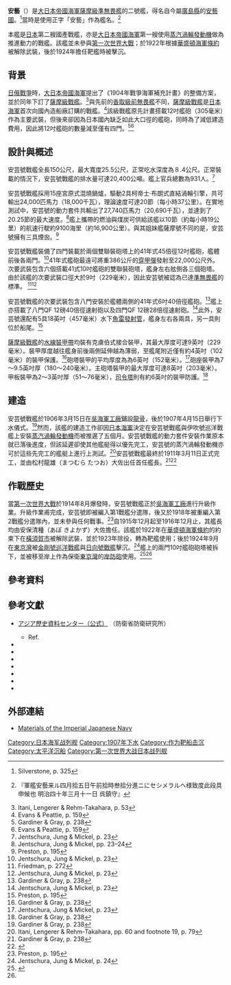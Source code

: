 {{noteTA
|1=zh-cn:战列舰; zh-tw:戰艦; zh-hk:戰艦;
}}
{{軍艦模板
|Ship name= {{lang|ja|安藝}} [[File:Naval_Ensign_of_Japan.svg|20px]]<br /><small>{{lang|ja|あき}}<small>
|Ship image=[[File:Japanese_battleship_Aki.jpg|300px]]
|Ship caption=戰艦「安藝」
|Operators={{navy|Empire of Japan|name=大日本帝國海軍|link=大日本帝國海軍}}
|Cost=
|Ship country={{flag|Empire of Japan}}
|Ship flag=
|Ship class=[[薩摩級戰艦|薩摩級戰艦]]
|Ship ordered=1904年
|Ship awarded=
|Ship builder=[[吳海軍工廠|吳海軍工廠]]
|Ship laid down=1906年3月15日
|Ship launched=1907年4月14日
|Ship christened=
|Ship commissioned=1911年3月11日
|Ship decommissioned=1923年
|Ship in service=
|Ship out of service=
|Ship reclassified=
|Ship refit=
|Ship fate=1924年9月2日於[[東京灣|東京灣]]被[[金剛號戰艦|金剛號戰艦]]與[[日向號戰艦|日向號戰艦]]作為靶艦擊沉
|Ship motto=
|Ship nickname=
|Ship honours=
|Ship notes=
|Header caption=
|Ship displacement={{convert|20100|LT|t}}
|Ship length={{convert|492|ft|m|1}}
|Ship beam={{convert|83|ft|7|in|m|1}}
|Ship draft={{convert|27|ft|6|in|m|1}}
|Ship power=理論：{{convert|24000|shp|kW|lk=in}}<br />實際：{{convert|27740|shp|kW|lk=in}}
|Ship propulsion=宮原式混燒鍋爐15座<br />柯帝士·布朗式直結渦輪引擎<br />2座2軸推進
|Ship speed=理論：{{convert|20|kn|lk=in}}<br />實際：{{convert|20.25|kn|lk=in}}
|Ship range=以{{convert|10|kn}}速度航行时为{{convert|9100|nmi|lk=in|-1}}
|Ship complement=931人
|Ship armament=* 2 x 雙聯裝41年式45倍徑12吋艦砲
* 6 x 雙聯裝41年式10吋艦砲
* 10 x 41年式45倍徑6吋艦砲
* 8 x 41年式40倍徑6吋速射砲
* 8 x QF 12磅3英吋40倍徑艦砲
* 4 x QF 12磅3英吋28倍徑艦砲
* 5 x 18英吋（457毫米）魚雷發射管
|Ship armor=*[[水線裝甲帶|水線裝甲帶]]: {{convert|4|-|9|in|mm|0|abbr=on}}
*[[甲板|甲板]]: {{convert|2|-|3|in|mm|0|abbr=on}}
*[[砲塔|砲塔]]: {{convert|7|-|9.5|in|mm|0|abbr=on}}
*[[司令塔|司令塔]]: {{convert|6|in|mm|0|abbr=on}}
*[[砲座|砲座]]: {{convert|6|in|mm|0|abbr=on}}
}}
'''安藝'''（{{jpn|j=安芸|kyu=安藝|hg=あき|rm=Aki|f=h}}）是[[大日本帝國海軍|大日本帝國海軍]][[薩摩型戰艦|薩摩級]][[準無畏艦|準無畏艦]]的二號艦，得名自今屬[[廣島縣|廣島縣]]的[[安藝國|安藝國]]。<ref>Silverstone, p. 325</ref>當時是使用正字「安藝」作為艦名。<ref name="安芸進水式（1）">{{アジア歴史資料センター|C07090128600|「公文備考艦船2　軍艦安芸　薩摩製造2止　巻18}}『軍艦安藝来ル四月拾五日午前拾時叁拾分進ニにセシメラルヘ様致度此段具申候也 明治四十年三月十一日 呉鎮守』</ref>

本艦是[[大日本帝国|日本]]第二艘國產戰艦，亦是[[大日本帝國海軍|大日本帝國海軍]]第一艘使用[[蒸汽渦輪發動機|蒸汽渦輪發動機]]做為推進動力的戰艦。該艦並未參與[[第一次世界大戰|第一次世界大戰]]；於1922年根據[[华盛顿海军条约|華盛頓海軍條約]]被解除武裝，後於1924年擔任靶艦時被擊沉。

== 背景 ==
[[日俄戰爭|日俄戰爭]]時，[[大日本帝國海軍|大日本帝國海軍]]提出了《1904年戰爭海軍補充計畫》的整備方案，並於同年下訂了[[薩摩級戰艦|薩摩級戰艦]]。<ref>Itani, Lengerer & Rehm-Takahara, p. 53</ref>與先前的[[香取級戰艦|香取級]][[前無畏艦|前無畏艦]]不同，[[薩摩級戰艦|薩摩級戰艦]]是[[大日本帝國海軍|日本海軍]]首次向國內造船廠訂購的戰艦。<ref name="e9">Evans & Peattie, p. 159</ref>該級戰艦原先計畫搭載12吋艦砲（305毫米）作為主要武裝，但後來卻因為日本國內缺乏如此大口徑的艦砲，同時為了減低建造費用，因此將12吋艦砲的數量減至僅有四門。<ref name="g8">Gardiner & Gray, p. 238</ref><ref name="e9">Evans & Peattie, p. 159</ref>

== 設計與概述 ==
安芸號戰艦全長150公尺，最大寬度25.5公尺，正常吃水深度為８.4公尺。正常裝載的情況下，安芸號戰艦的排水量可達20,400公噸。艦上官兵總數為931人。<ref name="j7">Jentschura, Jung & Mickel, p. 23</ref>

<span>安芸號戰艦採用15座宮原式混燒鍋爐，驅動2具柯帝士·布朗式直結渦輪引擎，共可輸出24,000匹馬力（18,000千瓦），理論速度可達20節（每小時37公里）。在實地測試中，安芸號的動力套件共輸出了27,740匹馬力（20,690千瓦），並達到了20.25節的最大速度。</span><ref name="j4">Jentschura, Jung & Mickel, pp. 23–24</ref>艦上攜帶的燃油與煤炭可供給該艦以10節（約每小時19公里）的航速行駛約9100海里（約16,900公里）。與其姐妹艦薩摩號不同的是，安芸號擁有三具煙囪。<ref name="p5">Preston, p. 195</ref>

安芸號戰艦裝備了四門裝載於兩個雙聯裝砲塔上的41年式45倍徑12吋艦砲，艦體前後各兩門。<ref name="j7">Jentschura, Jung & Mickel, p. 23</ref>41年式艦砲最遠可將重386公斤的[[穿甲弹|穿甲彈]]發射至22,000公尺外。次要武裝包含六個搭載41式10吋艦砲的雙聯裝砲塔，艦身左右舷側各三個砲塔。由於該艦的次要武裝口徑大於9吋（229毫米），因此安芸號被認為已達[[準無畏艦|準無畏艦]]的標準。
<ref>Friedman, p. 272</ref><ref name="j7">Jentschura, Jung & Mickel, p. 23</ref>

<span>安芸號戰艦的次要武裝包含八門安裝於艦體兩側的41年式6吋40倍徑艦砲。</span><ref name="g8">Gardiner & Gray, p. 238</ref>艦上亦搭載了八門QF 12磅40倍徑速射砲以及四門QF 12磅28倍徑速射砲。<ref name="j7">Jentschura, Jung & Mickel, p. 23</ref>此外，安芸號還配有5具18英吋（457毫米）水下[[鱼雷管|魚雷發射管]]，艦身左右各兩具，另一具則位於船尾。<ref name="p5">Preston, p. 195</ref>

[[薩摩級戰艦|薩摩級戰艦]]的[[水线装甲带|水線裝甲帶]]均裝有克虜伯式接合裝甲，其最大厚度可達9英吋（229毫米）。裝甲厚度越往艦身前後兩側延伸越為薄弱，至艦尾附近僅有約4英吋（102毫米）的裝甲保護。<ref name="g8">Gardiner & Gray, p. 238</ref>砲塔裝甲的平均厚度為為6英吋（152毫米）。<ref name="j7">Jentschura, Jung & Mickel, p. 23</ref>砲座裝甲為7～9.5英吋厚（180～240毫米）。主砲塔裝甲的最大厚度可達8英吋（203毫米）。甲板裝甲為2～3英吋厚（51～76毫米），[[司令塔|司令塔]]則有約6英吋的裝甲防護。<ref name="g8">Gardiner & Gray, p. 238</ref>

== 建造 ==
<span>安芸號戰艦於1906年3月15日在[[吴海军工厂|吳海軍工廠]]鋪設[[龍骨|龍骨]]，後於1907年4月15日舉行下水儀式。</span><ref name="g8">Gardiner & Gray, p. 238</ref>然而，該艦的建造工作卻因[[大日本帝國海軍|日本海軍]]決定在安芸號戰艦與伊吹號巡洋戰艦上安裝[[蒸汽渦輪發動機|蒸汽渦輪發動機]]而被推遲了五個月。安芸號戰艦的動力套件安裝作業原本就已落後進度，但該延遲卻使其他艦艇得以優先完工，安芸號的蒸汽渦輪發動機亦可於這些先完工的艦艇上進行上測試。<ref>Itani, Lengerer & Rehm-Takahara, pp. 60 and footnote 19, p. 79</ref>安芸號戰艦最終於1911年3月11日正式完工，並由松村龍雄（まつむら たつお）大佐出任首任艦長。<ref name="g8">Gardiner & Gray, p. 238</ref><ref>{{Cite news|url=http://trove.nla.gov.au/ndp/del/article/2096099?searchTerm=battleship%20aki&searchLimits=l-decade=191|title=Japanese Squadron Visiting Training Ships|date=14 June 1916|work=The Argus (Melbourne, Victoria)|accessdate=13 July 2013|page=9|archive-date=2014-10-06|archive-url=https://web.archive.org/web/20141006093759/http://trove.nla.gov.au/ndp/del/article/2096099?searchTerm=battleship%20aki&searchLimits=l-decade=191|dead-url=no}}</ref>

== 作戰歷史 ==
當[[第一次世界大戰|第一次世界大戰]]於1914年8月爆發時，安芸號戰艦正於[[吴海军工厂|吳海軍工廠]]進行升級作業。升級作業甫完成，安芸號即被編入第1戰艦分遣隊，後又於1918年被重編入第2戰艦分遣隊內，並未參與任何戰事。<ref name="p5">Preston, p. 195</ref>自1915年12月起至1916年12月止，其艦長均由安保清種（あぼ きよかず）大佐擔任。該艦於1922年在[[华盛顿海军条约|華盛頓海軍條約]]的約束下在[[橫須賀市|橫須賀市]]被解除武裝，並於1923年除役，轉為靶艦使用；後於1924年9月在[[東京灣|東京灣]]被[[金剛號戰艦|金剛號巡洋戰艦]]與[[日向號戰艦|日向號戰艦]]擊沉。<ref>Jentschura, Jung & Mickel, p. 24</ref>艦上的兩門10吋艦砲砲塔被拆下，並被移至岸上作為保衛[[東京灣|東京灣]]的[[海岸炮|岸防砲]]使用。<ref name="#1">{{Cite web|url=http://www.scribd.com/doc/13811272/Survey-of-Japanese-Seacoast-Artillery-1946|title=Survey of Japanese Seacoast Artillery|accessdate=13 July 2013|date=1 February 1946|publisher=General Headquarters, United States Army Forces, Pacific|page=92|archive-date=2016-03-06|archive-url=https://web.archive.org/web/20160306145534/https://www.scribd.com/doc/13811272/Survey-of-Japanese-Seacoast-Artillery-1946|dead-url=no}}</ref><ref name="#1"/>

== 參考資料 ==
{{Reflist|2}}

== 參考文獻 ==
* {{ja}}[http://www.jacar.go.jp/index.html アジア歷史資料センター（公式）] {{Wayback|url=http://www.jacar.go.jp/index.html |date=20191210133125 }} （防衛省防衛研究所）
** Ref.{{Cite book<!--|和書-->|author=C07090128600|title=公文備考艦船2　軍艦安芸　薩摩製造2止　巻18|ref=安芸進水式（1）}}
* {{Cite book|title=Kaigun: Strategy, Tactics, and Technology in the Imperial Japanese Navy, 1887–1941|last=Evans|first=David|last2=Peattie|first2=Mark R.|publisher=Naval Institute Press|year=1997|isbn=0-87021-192-7|location=Annapolis, Maryland|lastauthoramp=y}}
* {{Cite book|title=Naval Weapons of World War One|last=Friedman|first=Norman|publisher=Seaforth|year=2011|isbn=978-1-84832-100-7|location=Barnsley, South Yorkshire, UK}}
* {{Cite book|title=Conway's All the World's Fighting Ships: 1906–1921|publisher=Naval Institute Press|year=1984|isbn=0-87021-907-3|editor2-last=Gray|editor2-first=Randal|location=Annapolis, Maryland|lastauthoramp=y|editor1-last=Gardiner|editor1-first=Robert}}
* {{Cite book|title=Warship 1992|last2=Lengerer|first2=Hans|last3=Rehm-Takahara|first3=Tomoko|publisher=Conway Maritime Press|year=1992|isbn=0-85177-603-5|location=London|chapter=Japan's Proto-Battlecruisers: The Tsukuba and Kurama Classes|lastauthoramp=y|editor=Gardiner, Robert|last1=Itani|first1=Jiro}}
* {{Cite book|title=Warships of the Imperial Japanese Navy, 1869–1945|last=Jentschura|first=Hansgeorg|last2=Jung|first2=Dieter|last3=Mickel|first3=Peter|publisher=United States Naval Institute|year=1977|isbn=0-87021-893-X|location=Annapolis, Maryland|lastauthoramp=y}}
* {{Cite book|title=Battleships of World War I: An Illustrated Encyclopedia of the Battleships of All Nations 1914–1918|last=Preston|first=Antony|publisher=Galahad Books|year=1972|isbn=0-88365-300-1|location=New York}}
* {{Cite book|title=Directory of the World's Capital Ships|last=Silverstone|first=Paul H.|publisher=Hippocrene Books|year=1984|isbn=0-88254-979-0|location=New York}}

== 外部連結 ==
* [http://homepage2.nifty.com/nishidah/e/stc0117.htm Materials of the Imperial Japanese Navy] {{Webarchive|url=https://archive.is/20120710050956/http://homepage2.nifty.com/nishidah/e/stc0117.htm |date=2012-07-10 }}
{{日本戰艦}}
{{DEFAULTSORT:Aki}}
[[Category:日本海军战列舰|Category:日本海军战列舰]]
[[Category:1907年下水|Category:1907年下水]]
[[Category:作为靶船击沉|Category:作为靶船击沉]]
[[Category:太平洋沉船|Category:太平洋沉船]]
[[Category:第一次世界大战日本战列舰|Category:第一次世界大战日本战列舰]]